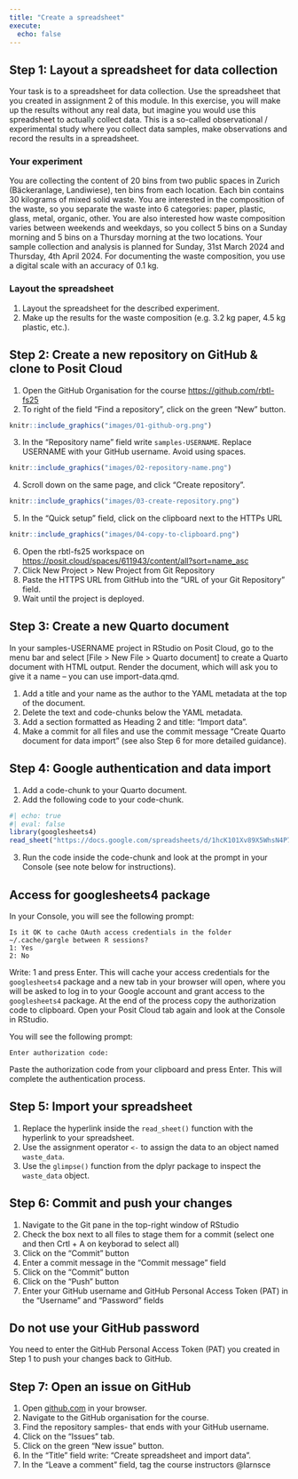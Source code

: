 ```yaml
---
title: "Create a spreadsheet"
execute:
  echo: false
---
```


## Step 1: Layout a spreadsheet for data collection

Your task is to a spreadsheet for data collection. Use the spreadsheet that you created in assignment 2 of this module. In this exercise, you will make up the results without any real data, but imagine you would use this spreadsheet to actually collect data. This is a so-called observational / experimental study where you collect data samples, make observations and record the results in a spreadsheet.

### Your experiment

You are collecting the content of 20 bins from two public spaces in Zurich (Bäckeranlage, Landiwiese), ten bins from each location. Each bin contains 30 kilograms of mixed solid waste. You are interested in the composition of the waste, so you separate the waste into 6 categories: paper, plastic, glass, metal, organic, other. You are also interested how waste composition varies between weekends and weekdays, so you collect 5 bins on a Sunday morning and 5 bins on a Thursday morning at the two locations. Your sample collection and analysis is planned for Sunday, 31st March 2024 and Thursday, 4th April 2024. For documenting the waste composition, you use a digital scale with an accuracy of 0.1 kg.

### Layout the spreadsheet

1. Layout the spreadsheet for the described experiment.
2. Make up the results for the waste composition (e.g. 3.2 kg paper, 4.5 kg plastic, etc.).

## Step 2: Create a new repository on GitHub & clone to Posit Cloud

1. Open the GitHub Organisation for the course <https://github.com/rbtl-fs25>
2. To right of the field ["Find a repository"]{.highlight-yellow}, click on the green ["New"]{.highlight-yellow} button.

```r
knitr::include_graphics("images/01-github-org.png")
```

3. In the ["Repository name"]{.highlight-yellow} field write `samples-USERNAME`. [Replace USERNAME with your GitHub username]{.highlight-yellow}. Avoid using spaces.

```r
knitr::include_graphics("images/02-repository-name.png")
```

4. Scroll down on the same page, and click ["Create repository"]{.highlight-yellow}.

```r
knitr::include_graphics("images/03-create-repository.png")
```

5. In the ["Quick setup"]{.highlight-yellow} field, click on the clipboard next to the HTTPs URL 

```r
knitr::include_graphics("images/04-copy-to-clipboard.png")
```

6. Open the rbtl-fs25 workspace on [https://posit.cloud/spaces/611943/content/all?sort=name_asc](https://posit.cloud/spaces/611943/content/all?sort=name_asc)
7. Click New Project > New Project from Git Repository
8. Paste the HTTPS URL from GitHub into the ["URL of your Git Repository"]{.highlight-yellow} field.
9. Wait until the project is deployed.

## Step 3: Create a new Quarto document

In your samples-USERNAME project in RStudio on Posit Cloud, go to the menu bar and select [File > New File > Quarto document] to create a Quarto document with HTML output. Render the document, which will ask you to give it a name – you can use import-data.qmd.

1. Add a title and your name as the author to the YAML metadata at the top of the document.
2. Delete the text and code-chunks below the YAML metadata.
3. Add a section formatted as Heading 2 and title: "Import data".
4. Make a commit for all files and use the commit message "Create Quarto document for data import" (see also Step 6 for more detailed guidance).

## Step 4: Google authentication and data import

1. Add a code-chunk to your Quarto document.
2. Add the following code to your code-chunk.

```r
#| echo: true
#| eval: false
library(googlesheets4)
read_sheet("https://docs.google.com/spreadsheets/d/1hcK101Xv89X5WhsN4P713vPmVV8OUAppr5gZEPx-Y98/edit?gid=0#gid=0")
```

3. Run the code inside the code-chunk and look at the prompt in your Console (see note below for instructions).

::: {.callout-note}
## Access for googlesheets4 package
In your Console, you will see the following prompt:

```
Is it OK to cache OAuth access credentials in the folder
~/.cache/gargle between R sessions?
1: Yes
2: No
```

Write: 1 and press Enter. This will cache your access credentials for the `googlesheets4` package and a new tab in your browser will open, where you will be asked to log in to your Google account and grant access to the `googlesheets4` package. At the end of the process [copy the authorization code to clipboard]{.highlight-yellow}. Open your Posit Cloud tab again and look at the Console in RStudio. 

You will see the following prompt:

```
Enter authorization code: 
```

Paste the authorization code from your clipboard and press Enter. This will complete the authentication process.

:::

## Step 5: Import your spreadsheet

1. Replace the hyperlink inside the `read_sheet()` function with the hyperlink to your spreadsheet.
2. Use the assignment operator `<-` to assign the data to an object named `waste_data`.
3. Use the `glimpse()` function from the dplyr package to inspect the `waste_data` object.

## Step 6: Commit and push your changes 

1. Navigate to the Git pane in the top-right window of RStudio
2. Check the box next to all files to stage them for a commit (select one and then Crtl + A on keyborad to select all)
3. Click on the "Commit" button
4. Enter a commit message in the "Commit message" field
5. Click on the "Commit" button
6. Click on the "Push" button
7. Enter your GitHub username and GitHub Personal Access Token (PAT) in the "Username" and "Password" fields

::: callout-important
## Do not use your GitHub password

You need to enter the GitHub Personal Access Token (PAT) you created in Step 1 to push your changes back to GitHub.
:::

## Step 7: Open an issue on GitHub

1. Open [github.com](https://github.com/) in your browser.
2. Navigate to the GitHub organisation for the course.
3. Find the repository samples- that ends with your GitHub username.
4. Click on the "Issues" tab.
5. Click on the green "New issue" button.
6. In the "Title" field write: "Create spreadsheet and import data".
7. In the "Leave a comment" field, tag the course instructors @larnsce

